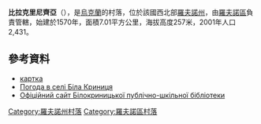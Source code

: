 {{coord|50|36|17|N|26|23|13|E|scale:30000|display=title}}

'''比拉克里尼齊亞'''（{{lang-uk|Біла Криниця}}），是[[烏克蘭|烏克蘭]]的村落，位於該國西北部[[羅夫諾州|羅夫諾州]]，由[[羅夫諾區|羅夫諾區]]負責管轄，始建於1570年，面積7.01平方公里，海拔高度257米，2001年人口2,431。

==參考資料==
*[http://gska2.rada.gov.ua/pls/z7502/A005?rdat1=08.02.2009&rf7571=28176 картка]{{dead link|date=2018年3月 |bot=InternetArchiveBot |fix-attempted=yes }}
* [http://weather.in.ua/ua/rovenskaja/1199 Погода в селі Біла Криниця] {{Wayback|url=http://weather.in.ua/ua/rovenskaja/1199 |date=20201031021156 }}
* [http://bilak.at.ua Офіційний сайт Білокриницької публічно-шкільної бібліотеки] {{Wayback|url=http://bilak.at.ua/ |date=20181229062428 }}

{{DEFAULTSORT:Біла Криниця}}
[[Category:羅夫諾州村落|Category:羅夫諾州村落]]
[[Category:羅夫諾區村落|Category:羅夫諾區村落]]


{{Rivne-geo-stub}}